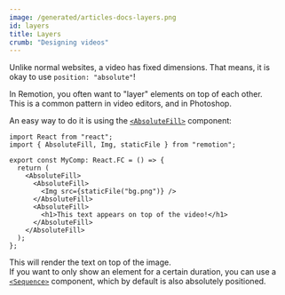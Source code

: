 ```yaml
---
image: /generated/articles-docs-layers.png
id: layers
title: Layers
crumb: "Designing videos"
---
```


Unlike normal websites, a video has fixed dimensions. That means, it is okay to use `position: "absolute"`!

In Remotion, you often want to "layer" elements on top of each other.  
This is a common pattern in video editors, and in Photoshop.

An easy way to do it is using the [`<AbsoluteFill>`](/docs/absolute-fill) component:

```tsx twoslash title="MyComp.tsx"
import React from "react";
import { AbsoluteFill, Img, staticFile } from "remotion";

export const MyComp: React.FC = () => {
  return (
    <AbsoluteFill>
      <AbsoluteFill>
        <Img src={staticFile("bg.png")} />
      </AbsoluteFill>
      <AbsoluteFill>
        <h1>This text appears on top of the video!</h1>
      </AbsoluteFill>
    </AbsoluteFill>
  );
};
```

This will render the text on top of the image.  
If you want to only show an element for a certain duration, you can use a [`<Sequence>`](/docs/sequence) component, which by default is also absolutely positioned.

